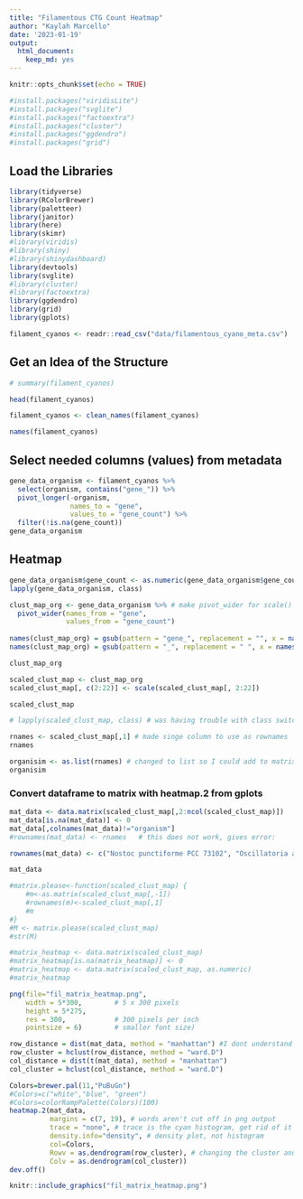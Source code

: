 ```yaml
---
title: "Filamentous CTG Count Heatmap"
author: "Kaylah Marcello"
date: '2023-01-19'
output: 
  html_document: 
    keep_md: yes
---
```


```r
knitr::opts_chunk$set(echo = TRUE)
```

```r
#install.packages("viridisLite")
#install.packages("svglite")
#install.packages("factoextra")
#install.packages("cluster")
#install.packages("ggdendro")
#install.packages("grid")
```

## Load the Libraries

```r
library(tidyverse)
library(RColorBrewer)
library(paletteer)
library(janitor)
library(here)
library(skimr)
#library(viridis)
#library(shiny)
#library(shinydashboard)
library(devtools)
library(svglite)
#library(cluster)
#library(factoextra)
library(ggdendro)
library(grid)
library(gplots)
```

```r
filament_cyanos <- readr::read_csv("data/filamentous_cyano_meta.csv")
```
## Get an Idea of the Structure
```r
# summary(filament_cyanos)
```

```r
head(filament_cyanos)
```

```r
filament_cyanos <- clean_names(filament_cyanos)
```

```r
names(filament_cyanos)
```
## Select needed columns (values) from metadata

```r
gene_data_organism <- filament_cyanos %>% 
  select(organism, contains("gene_")) %>% 
  pivot_longer(-organism,
               names_to = "gene",
               values_to = "gene_count") %>% 
  filter(!is.na(gene_count))
gene_data_organism
```

## Heatmap

```r
gene_data_organism$gene_count <- as.numeric(gene_data_organism$gene_count) # needs to be numeric for scale()
lapply(gene_data_organism, class)
```

```r
clust_map_org <- gene_data_organism %>% # make pivot_wider for scale()
  pivot_wider(names_from = "gene",
              values_from = "gene_count")
  
names(clust_map_org) = gsub(pattern = "gene_", replacement = "", x = names(clust_map_org))
names(clust_map_org) = gsub(pattern = "_", replacement = " ", x = names(clust_map_org))

clust_map_org
```

```r
scaled_clust_map <- clust_map_org 
scaled_clust_map[, c(2:22)] <- scale(scaled_clust_map[, 2:22])

scaled_clust_map
```

```r
# lapply(scaled_clust_map, class) # was having trouble with class switching
```

```r
rnames <- scaled_clust_map[,1] # made singe column to use as rownames
rnames
```

```r
organisim <- as.list(rnames) # changed to list so I could add to matrix, did not work so I wrote them all out to make a vactor. I think there is a problem with the title "organism"
organisim
```

### Convert dataframe to matrix with heatmap.2 from gplots
```r
mat_data <- data.matrix(scaled_clust_map[,2:ncol(scaled_clust_map)])
mat_data[is.na(mat_data)] <- 0
mat_data[,colnames(mat_data)!="organism"]
#rownames(mat_data) <- rnames   # this does not work, gives error: 
```

```r
rownames(mat_data) <- c("Nostoc punctiforme PCC 73102", "Oscillatoria acuminata PCC 6304", "Oscillatoria nigro-viridis PCC 7112", "Nostoc flagelliforme CCNUN1", "Trichodesmium erythraeum IMS101", "Nostoc sphaeroides", "Leptolyngbya boryana NIES-2135", "Nostoc azollae' 0708", "Dolichospermum flos-aquae CCAP 1403/13F", "Anabaena cylindrica PCC 7122", "Nostoc sp. 'Peltigera membranacea cyanobiont' N6", "Nostoc sp. TCL240-02", "Nostoc sp. C052", "Nostoc edaphicum CCNP1411",  "Nostoc sp. C057", "Microcoleus sp. PCC 7113", "Nostoc sp. ATCC 53789",  "Nostoc sp. 'Lobaria pulmonaria (5183) cyanobiont'", "Calothrix sp. PCC 7507",  "Anabaena sp. YBS01",  "Nostoc sp. CENA543", "Nostoc sp. TCL26-01",  "Nostoc sp. PCC 7524", "Nostoc sphaeroides CCNUC1", "Nostoc sp. NIES-3756", "Nostoc sp. PCC 7120 = FACHB-418", "Leptolyngbya sp. NIES-3755","Leptolyngbya boryana dg5",  "Leptolyngbya boryana IAM M-101",  "Anabaena sp. WA102", "Thermoleptolyngbya sp. PKUAC-SCTA183", "Leptolyngbya sp. O-77",  "Dolichospermum sp. UHCC 0315A", "Leptolyngbya sp. PCC 7376", "Pseudanabaena sp. ABRG5-3", "Pseudanabaena sp. PCC 7367", "Anabaena sp. 90", "Leptolyngbya D1", "Phormidesmis", "Leptolyngbya D3", "Anabaena")

mat_data
```

```r
#matrix.please<-function(scaled_clust_map) {
    #m<-as.matrix(scaled_clust_map[,-1])
    #rownames(m)<-scaled_clust_map[,1]
    #m
#}
#M <- matrix.please(scaled_clust_map)
#str(M)
```

```r
#matrix_heatmap <- data.matrix(scaled_clust_map)
#matrix_heatmap[is.na(matrix_heatmap)] <- 0
#matrix_heatmap <- data.matrix(scaled_clust_map, as.numeric)
#matrix_heatmap
```

```r
png(file="fil_matrix_heatmap.png",
    width = 5*300,        # 5 x 300 pixels
    height = 5*275,
    res = 300,            # 300 pixels per inch
    pointsize = 6)        # smaller font size)

row_distance = dist(mat_data, method = "manhattan") #I dont understand distance so I'm not going to use it yet.
row_cluster = hclust(row_distance, method = "ward.D")
col_distance = dist(t(mat_data), method = "manhattan")
col_cluster = hclust(col_distance, method = "ward.D")

Colors=brewer.pal(11,"PuBuGn")  
#Colors=c("white","blue", "green")
#Colors=colorRampPalette(Colors)(100)
heatmap.2(mat_data, 
          margins = c(7, 19), # words aren't cut off in png output
          trace = "none", # trace is the cyan histogram, get rid of it
          density.info="density", # density plot, not histogram
          col=Colors,
          Rowv = as.dendrogram(row_cluster), # changing the cluster and distance methods from the default
          Colv = as.dendrogram(col_cluster)) 
dev.off()
```

```r
knitr::include_graphics("fil_matrix_heatmap.png")
```

